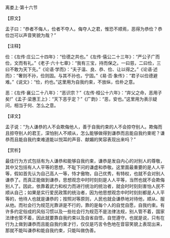 

离娄上·第十六节

【原文】

孟子曰：“恭者不侮人，俭者不夺人。侮夺人之君，惟恐不顺焉，恶得为恭俭？恭俭岂可以声音笑貌为哉？”

【注释】

俭：《左传·庄公二十四年》：“俭德之共也。”《左传·僖公二十三年》：“严公子广而俭，文而有礼。”《老子·六十七章》：“我有三宝，持而保之。一曰慈，二曰俭，三曰不敢为天下先。”《论语·学而》：“夫子温、良、恭、俭、让以得之。”《论语·述而》：“奢则不孙，俭则固。与其不孙也，宁固。”《易·否·象传》：“君子以俭德避难。”《说文》：“俭，约也。”这里用为自我约束，不放纵，俭朴之意。

恶：《左传·襄公二十八年》：“恶识宗？”《左传·桓公十六年》：“弃父之命，恶用子矣!”《孟子·梁惠王上》：“天下恶乎定？”《广韵》：“恶，安也。”这里用为表示疑问，相当于何、怎么之意。

【译文】

孟子说：“为人谦恭的人不会欺侮他人，善于自我约束的人不会掠夺别人。欺侮而且掠夺别人的君王，深怕别人不顺从，怎么能够做得到谦恭而且能自我约束呢？谦恭而且能自我约束难道能以悦耳的声音、献媚的笑容表现出来吗？”

【赏析】

最佳行为方式包括有为人谦恭和能够自我约束，谦恭是发自内心的对别人的尊敬，其中又包括有人人平等的思想，不耻下问的谦虚和恭敬。这里面最重要的是人人平等，假如首先认为自己高人一等，恃才傲物，自己优秀，有特权，也就不会对别人谦恭了。而真正能做到谦恭，思想观念中时时刻刻是人人平等，当然也就不会欺侮别人了。因此，依靠着武力和权力而进行统治的统治者，就会时时刻刻害怕人民不顺从自己；如果是实行爱民政策的统治者，因为他思想观念中时时刻刻都是人人平等的，他待人也就是谦恭的；按照对等原则，人民也就会谦恭地对待他，顺从、服从他。而社会行为规范光靠讲是不行的，靠的是每个人的自觉自愿，自我约束。有许多约定俗成的风俗习惯以及一些社会行为规范不是法律法规，别人管不着，国家法律也管不着，因此就要靠自我约束以及自省自悟，自觉遵守。也就是说，只有在行为上做到谦恭而且能自我约束才行，仅仅是巧言令色地在音容笑貌上表现出来，那就不能叫谦恭和能自我约束，只能叫做伪善。

